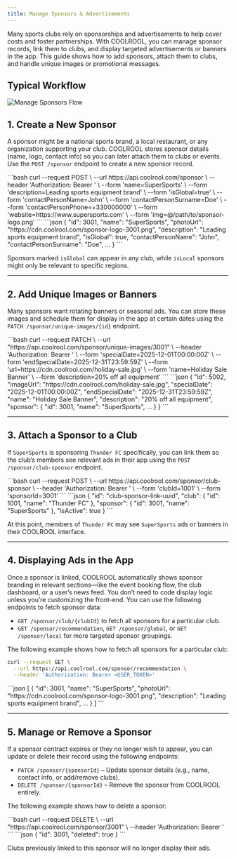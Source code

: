 ```yaml
---
title: Manage Sponsors & Advertisements
---
```


Many sports clubs rely on sponsorships and advertisements to help cover costs and foster partnerships. With COOLROOL, you can manage sponsor records, link them to clubs, and display targeted advertisements or banners in the app. This guide shows how to add sponsors, attach them to clubs, and handle unique images or promotional messages.

## Typical Workflow

<Image src="media/manage-sponsors-flow.svg" alt="Manage Sponsors Flow" />

## 1. **Create a New Sponsor**
A sponsor might be a national sports brand, a local restaurant, or any organization supporting your club. COOLROOL stores sponsor details (name, logo, contact info) so you can later attach them to clubs or events. Use the `POST /sponsor` endpoint to create a new sponsor record.

<Tabs>
<TabItem value="Request">
```bash
curl --request POST \
  --url https://api.coolrool.com/sponsor \
  --header 'Authorization: Bearer <ADMIN_TOKEN>' \
  --form 'name=SuperSports' \
  --form 'description=Leading sports equipment brand' \
  --form 'isGlobal=true' \
  --form 'contactPersonName=John' \
  --form 'contactPersonSurname=Doe' \
  --form 'contactPersonPhone=+330000000' \
  --form 'website=https://www.supersports.com' \
  --form 'img=@/path/to/sponsor-logo.png'
```
</TabItem>
<TabItem value="Response">
```json
{
  "id": 3001,
  "name": "SuperSports",
  "photoUrl": "https://cdn.coolrool.com/sponsor-logo-3001.png",
  "description": "Leading sports equipment brand",
  "isGlobal": true,
  "contactPersonName": "John",
  "contactPersonSurname": "Doe",
  ...
}
```
</TabItem>
</Tabs>

Sponsors marked `isGlobal` can appear in any club, while `isLocal` sponsors might only be relevant to specific regions.

---

## 2. **Add Unique Images or Banners**
Many sponsors want rotating banners or seasonal ads. You can store these images and schedule them for display in the app at certain dates using the `PATCH /sponsor/unique-images/{id}` endpoint.

<Tabs>
<TabItem value="Request">
```bash
curl --request PATCH \
  --url "https://api.coolrool.com/sponsor/unique-images/3001" \
  --header 'Authorization: Bearer <ADMIN_TOKEN>' \
  --form 'specialDate=2025-12-01T00:00:00Z' \
  --form 'endSpecialDate=2025-12-31T23:59:59Z' \
  --form 'url=https://cdn.coolrool.com/holiday-sale.jpg' \
  --form 'name=Holiday Sale Banner' \
  --form 'description=20% off all equipment'
```
</TabItem>
<TabItem value="Response">
```json
{
  "id": 5002,
  "imageUrl": "https://cdn.coolrool.com/holiday-sale.jpg",
  "specialDate": "2025-12-01T00:00:00Z",
  "endSpecialDate": "2025-12-31T23:59:59Z",
  "name": "Holiday Sale Banner",
  "description": "20% off all equipment",
  "sponsor": {
    "id": 3001,
    "name": "SuperSports",
    ...
  }
}
```
</TabItem>
</Tabs>

---

## 3. **Attach a Sponsor to a Club**
If `SuperSports` is sponsoring `Thunder FC` specifically, you can link them so the club’s members see relevant ads in their app using the `POST /sponsor/club-sponsor` endpoint. 

<Tabs>
<TabItem value="Request">
```bash
curl --request POST \
  --url https://api.coolrool.com/sponsor/club-sponsor \
  --header 'Authorization: Bearer <ADMIN_TOKEN>' \
  --form 'clubId=1001' \
  --form 'sponsorId=3001'
```
</TabItem>
<TabItem value="Response">
```json
{
  "id": "club-sponsor-link-uuid",
  "club": {
    "id": 1001,
    "name": "Thunder FC"
  },
  "sponsor": {
    "id": 3001,
    "name": "SuperSports"
  },
  "isActive": true
}
```
</TabItem>
</Tabs>

At this point, members of `Thunder FC` may see `SuperSports` ads or banners in their COOLROOL interface.

---

## 4. **Displaying Ads in the App**
Once a sponsor is linked, COOLROOL automatically shows sponsor branding in relevant sections—like the event booking flow, the club dashboard, or a user’s news feed. You don’t need to code display logic unless you’re customizing the front-end. You can use the following endpoints to fetch sponsor data:

- `GET /sponsor/club/{clubId}` to fetch all sponsors for a particular club.  
- `GET /sponsor/recommendation`, `GET /sponsor/global`, or `GET /sponsor/local` for more targeted sponsor groupings.

The following example shows how to fetch all sponsors for a particular club:
<Tabs>
<TabItem value="Request">
```bash
curl --request GET \
  --url https://api.coolrool.com/sponsor/recommendation \
  --header 'Authorization: Bearer <USER_TOKEN>'
```
</TabItem>
<TabItem value="Response">
```json
[
  {
    "id": 3001,
    "name": "SuperSports",
    "photoUrl": "https://cdn.coolrool.com/sponsor-logo-3001.png",
    "description": "Leading sports equipment brand",
    ...
  }
]
```
</TabItem>
</Tabs>

---

## 5. **Manage or Remove a Sponsor**
If a sponsor contract expires or they no longer wish to appear, you can update or delete their record using the following endpoints:

- `PATCH /sponsor/{sponsorId}` – Update sponsor details (e.g., name, contact info, or add/remove clubs).  
- `DELETE /sponsor/{sponsorId}` – Remove the sponsor from COOLROOL entirely.

The following example shows how to delete a sponsor:

<Tabs>
<TabItem value="Request">
```bash
curl --request DELETE \
  --url "https://api.coolrool.com/sponsor/3001" \
  --header 'Authorization: Bearer <ADMIN_TOKEN>'
```
</TabItem>  
<TabItem value="Response">
```json
{
  "id": 3001,
  "deleted": true
}
```
</TabItem>
</Tabs>

Clubs previously linked to this sponsor will no longer display their ads.


